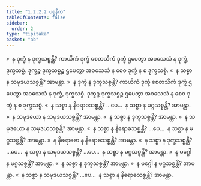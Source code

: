 ```yaml
---
title: "1.2.2.2 ပစ္စနီက"
tableOfContents: false
sidebar:
  order: 2
type: "tipitaka"
basket: "ab"
---
```



<DynamicBreadcrumb />

<Division number="16">

<Paragraph number="158">
»  န ဒုက္ခံ န ဒုက္ခသစ္စန္တိ?
</Paragraph>

<Paragraph number="159">
ကာယိကံ ဒုက္ခံ စေတသိကံ ဒုက္ခံ ဌပေတွာ အဝသေသံ န ဒုက္ခံ, ဒုက္ခသစ္စံ. ဒုက္ခဉ္စ ဒုက္ခသစ္စဉ္စ ဌပေတွာ အဝသေသံ န စေဝ ဒုက္ခံ န စ ဒုက္ခသစ္စံ.
</Paragraph>

<Paragraph number="160">
«  န သစ္စာ န သမုဒယသစ္စန္တိ? အာမန္တာ.
</Paragraph>

<Paragraph number="161">
»  န ဒုက္ခံ န ဒုက္ခသစ္စန္တိ?
</Paragraph>

<Paragraph number="162">
ကာယိကံ ဒုက္ခံ စေတသိကံ ဒုက္ခံ ဌပေတွာ အဝသေသံ န ဒုက္ခံ, ဒုက္ခသစ္စံ. ဒုက္ခဉ္စ ဒုက္ခသစ္စဉ္စ ဌပေတွာ အဝသေသံ န စေဝ ဒုက္ခံ န စ ဒုက္ခသစ္စံ.
</Paragraph>

<Paragraph number="163">
«  န သစ္စာ န နိရောဓသစ္စန္တိ? …ပေ…  န သစ္စာ န မဂ္ဂသစ္စန္တိ? အာမန္တာ.
</Paragraph>

</Division>
<Division number="17">

<Paragraph number="164">
»  န သမုဒယော န သမုဒယသစ္စန္တိ? အာမန္တာ.
</Paragraph>

<Paragraph number="165">
«  န သစ္စာ န ဒုက္ခသစ္စန္တိ? အာမန္တာ.
</Paragraph>

<Paragraph number="166">
»  န သမုဒယော န သမုဒယသစ္စန္တိ? အာမန္တာ.
</Paragraph>

<Paragraph number="167">
«  န သစ္စာ န နိရောဓသစ္စန္တိ? …ပေ…  န သစ္စာ န မဂ္ဂသစ္စန္တိ? အာမန္တာ.
</Paragraph>

</Division>
<Division number="18">

<Paragraph number="168">
»  န နိရောဓော န နိရောဓသစ္စန္တိ? အာမန္တာ.
</Paragraph>

<Paragraph number="169">
«  န သစ္စာ န ဒုက္ခသစ္စန္တိ? …ပေ…  န သစ္စာ န သမုဒယသစ္စန္တိ? …ပေ…  န သစ္စာ န မဂ္ဂသစ္စန္တိ? အာမန္တာ.
</Paragraph>

</Division>
<Division number="19">

<Paragraph number="170">
»  န မဂ္ဂေါ န မဂ္ဂသစ္စန္တိ? အာမန္တာ.
</Paragraph>

<Paragraph number="171">
«  န သစ္စာ န ဒုက္ခသစ္စန္တိ? အာမန္တာ.
</Paragraph>

<Paragraph number="172">
»  န မဂ္ဂေါ န မဂ္ဂသစ္စန္တိ? အာမန္တာ.
</Paragraph>

<Paragraph number="173">
«  န သစ္စာ န သမုဒယသစ္စန္တိ? …ပေ…  န သစ္စာ န နိရောဓသစ္စန္တိ? အာမန္တာ.
</Paragraph>
</Division>